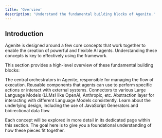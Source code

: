```yaml
---
title: 'Overview'
description: 'Understand the fundamental building blocks of Agenite.'
---
```


## Introduction

Agenite is designed around a few core concepts that work together to enable the creation of powerful and flexible AI agents. Understanding these concepts is key to effectively using the framework.

This section provides a high-level overview of these fundamental building blocks:

<CardGroup cols={2}>
  <Card title="Agents" icon="robot" href="/core-concepts/agents">
    The central orchestrators in Agenite, responsible for managing the flow of execution.
  </Card>
  <Card title="Tools" icon="tool" href="/core-concepts/tools">
    Reusable components that agents can use to perform specific actions or interact with external systems.
  </Card>
  <Card title="Providers" icon="cloud" href="/core-concepts/providers">
    Connectors to various Large Language Models (LLMs) like OpenAI, Anthropic, etc.
  </Card>
  <Card title="LLM" icon="brain" href="/core-concepts/llm">
     Abstraction layer for interacting with different Language Models consistently.
  </Card>
  <Card title="Architecture" icon="code" href="/core-concepts/architecture">
    Learn about the underlying design, including the use of JavaScript Generators and bidirectional data flow.
  </Card>
</CardGroup>

Each concept will be explored in more detail in its dedicated page within this section. The goal here is to give you a foundational understanding of how these pieces fit together.
